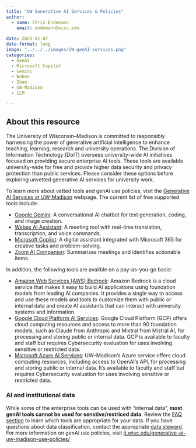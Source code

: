 ```yaml
---
title: "UW Generative AI Services & Policies"
author: 
  - name: Chris Endemann
    email: endemann@wisc.edu
    
date: 2025-01-07
date-format: long
image: "../../../images/UW-genAI-services.png" 
categories: 
  - GenAI
  - Microsoft Copilot
  - Gemini
  - Webex
  - Zoom
  - UW-Madison
  - LLM

---
```

## About this resource
The University of Wisconsin–‍Madison is committed to responsibly harnessing the power of generative artificial intelligence to enhance teaching, learning, research and university operations. The Division of Information Technology (DoIT) oversees university-wide AI initiatives focused on providing secure enterprise AI tools. These tools are available university-wide for free and provide higher data security and privacy protection than public services. Please consider these options before exploring unvetted generative AI services for university work.

To learn more about vetted tools and genAI use policies, visit the [Generative AI Services at UW-Madison](https://it.wisc.edu/generative-ai-services-uw-madison/) webpage. The current list of free supported tools include:

- [Google Gemini](https://it.wisc.edu/ai/meet-google-gemini/): A conversational AI chatbot for text generation, coding, and image creation.
- [Webex AI Assistant](https://kb.wisc.edu/139076): A meeting tool with real-time translation, transcription, and voice commands.
- [Microsoft Copilot](https://it.wisc.edu/services/microsoft-copilot/): A digital assistant integrated with Microsoft 365 for creative tasks and problem-solving.
- [Zoom AI Companion](https://kb.wisc.edu/139097): Summarizes meetings and identifies actionable items.

In addition, the following tools are availble on a pay-as-you-go basis:

- [Amazon Web Services (AWS) Bedrock](https://it.wisc.edu/services/amazon-web-services/): Amazon Bedrock is a cloud service that makes it easy to build AI applications using foundation models from leading AI companies. It provides a single way to access and use these models and tools to customize them with public or internal data and create AI assistants that can interact with university systems and information.
- [Google Cloud Platform AI Services](https://it.wisc.edu/services/google-cloud-platform/): Google Cloud Platform (GCP) offers cloud computing resources and access to more than 90 foundation models, such as Claude from Anthropic and Mixtral from Mistral AI, for processing and storing public or internal data. GCP is available to faculty and staff but requires Cybersecurity evaluation for uses involving sensitive or restricted data.
- [Microsoft Azure AI Services](https://it.wisc.edu/services/microsoft-azure/): UW–‍Madison’s Azure service offers cloud computing resources, including access to OpenAI’s API, for processing and storing public or internal data. It’s available to faculty and staff but requires Cybersecurity evaluation for uses involving sensitive or restricted data.

### AI and institutional data
While some of the enterprise tools can be used with "internal data", **most genAI tools cannot be used for senstive/restriced data**. Review the [FAQ section](https://it.wisc.edu/generative-ai-services-uw-madison/#faq) to learn which tools are appropriate for your data. If you have questions about data classification, contact the appropriate [data steward](https://data.wisc.edu/data-governance/data-stewards/). For more information on genAI use policies, visit [it.wisc.edu/generative-ai-uw-madison-use-policies/](https://it.wisc.edu/generative-ai-uw-madison-use-policies/)
